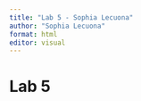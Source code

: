 ```yaml
---
title: "Lab 5 - Sophia Lecuona"
author: "Sophia Lecuona"
format: html
editor: visual
---
```


# Lab 5

```r

```

